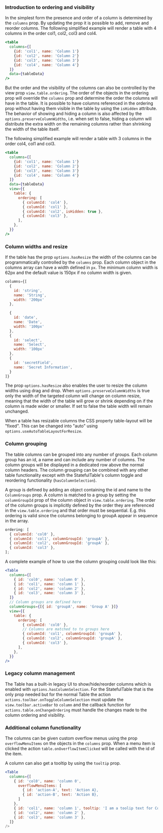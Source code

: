 ### Introduction to ordering and visibility

In the simplest form the presence and order of a column is determined by the `columns` prop. By updating the prop it is possible to add, remove and
reorder columns. The following simplified example will render a table with 4 columns in the order col1, col2, col3 and col4.

```jsx
<table
  columns={[
    {id: 'col1', name: 'Column 1'}
    {id: 'col2', name: 'Column 2'}
    {id: 'col3', name: 'Column 3'}
    {id: 'col4', name: 'Column 4'}
  ]}
  data={tableData}
/>
```

But the order and the visibility of the columns can also be controlled by the view prop `view.table.ordering`.
The order of the objects in the ordering prop will override the `columns` prop and determine the order the columns will have in the table.
It is possible to have columns referenced in the ordering prop without having them visible in the table
by using the `isHidden` attribute. The behavior of showing and hiding a column is also affected by the `options.preserveColumnWidths`,
i.e. when set to false, hiding a column will distribute the extra width on the remaining columns rather than shrinking the width of the table itself.

The following simplified example will render a table with 3 columns in the order col4, col1 and col3.

```jsx
<table
  columns={[
    {id: 'col1', name: 'Column 1'}
    {id: 'col2', name: 'Column 2'}
    {id: 'col3', name: 'Column 3'}
    {id: 'col4', name: 'Column 4'}
  ]}
  data={tableData}
  view={{
    table: {
      ordering: [
        { columnId: 'col4' },
        { columnId: 'col1' },
        { columnId: 'col2', isHidden: true },
        { columnId: 'col3' },
      ],
    },
  }}
/>
```

### Column widths and resize

If the table has the prop `options.hasResize` the width of the columns can be programmatically controlled by the `columns` prop.
Each column object in the columns array can have a width defined in `px`. The minimum column width is 62px and the default value
is 150px if no column width is given.

```jsx
columns={[
  {
    id: 'string',
    name: 'String',
    width: '200px'
  },

  {
    id: 'date',
    name: 'Date',
    width: '100px'
  },
  {
    id: 'select',
    name: 'Select',
    width: '100px'
  },
  {
    id: 'secretField',
    name: 'Secret Information',
  }
]}
```

The prop `options.hasResize` also enables the user to resize the column widths using drag and drop. When `options.preserveColumnWidths` is true
only the width of the targeted column will change on column resize, meaning that the width of the table will grow or shrink depending
on if the column is made wider or smaller. If set to false the table width will remain unchanged.

When a table has resizable columns the CSS property table-layout will be "fixed". This can be changed into "auto" using `options.useAutoTableLayoutForResize`.

### Column grouping

The table columns can be grouped into any number of groups. Each column group has an id, a name and can include any number of columns. The column groups will be displayed in a dedicated row above the normal column headers.
The column grouping can be combined with any other table functionality except with the StatefulTable's column toggle and reordering functionality (`hasColumnSelection`).

A group is defined by adding an object containing the id and name to the `ColumnGroups` prop. A column is matched to a group by setting the `columnGroupId` prop of the column object in `view.table.ordering`.
The order of the column groups is implicitly defined by the order they are referenced in the `view.table.ordering` and that order must be sequential.
E.g. this ordering is valid since the columns belonging to groupA appear in sequence in the array.

```jsx
ordering: [
  { columnId: 'col0' },
  { columnId: 'col1', columnGroupId: 'groupA' },
  { columnId: 'col2', columnGroupId: 'groupA' },
  { columnId: 'col3' },
];
```

A complete example of how to use the column grouping could look like this:

```jsx
<Table
  columns={[
    { id: 'col0', name: 'column 0' },
    { id: 'col1', name: 'column 1' },
    { id: 'col2', name: 'column 2' },
    { id: 'col3', name: 'column 3' },
  ]}
  // Column groups are defined here
  columnGroups={[{ id: 'groupA', name: 'Group A' }]}
  view={{
    table: {
      ordering: [
        { columnId: 'col0' },
        // Columns are matched to to groups here
        { columnId: 'col1', columnGroupId: 'groupA' },
        { columnId: 'col2', columnGroupId: 'groupA' },
        { columnId: 'col3' },
      ],
    },
  }}
/>
```

### Legacy column management

The Table has a built-in legacy UI to show/hide/reorder columns which is enabled with `options.hasColumnSelection`.
For the StatefulTable that is the only prop needed but for the normal Table the action `actions.toolbar.onToggleColumnSelection`
must update the `view.toolbar.activeBar` to `column` and the callback function for `actions.table.onChangeOrdering` must handle the changes made to
the column ordering and visibility.

### Additional column functionality

The columns can be given custom overflow menus using the prop `overflowMenuItems` on the objects in the `columns` prop.
When a menu item is clicked the action `table.onOverflowItemClicked` will be called with the id of the item.

A column can also get a tooltip by using the `tooltip` prop.

```jsx
<Table
  columns={[
    { id: 'col0', name: 'column 0',
      overflowMenuItems: [
        { id: 'action-A', text: 'Action A},
        { id: 'action-B', text: 'Action B},
      ]
    },
    { id: 'col1', name: 'column 1', tooltip: 'I am a toolip text for Column 1' },
    { id: 'col2', name: 'column 2' },
    { id: 'col3', name: 'column 3' },
  ]}
/>
```
